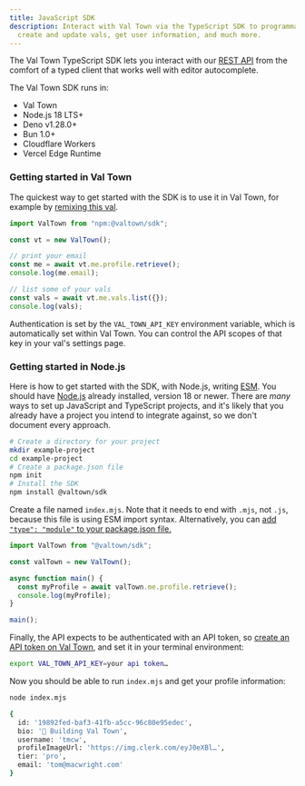 ```yaml
---
title: JavaScript SDK
description: Interact with Val Town via the TypeScript SDK to programmatically
  create and update vals, get user information, and much more.
---
```



The Val Town TypeScript SDK lets you interact with our
[REST API](/api) from the comfort of a typed
client that works well with editor autocomplete.

<CardGrid>
  <LinkCard
    title="Reference Docs"
    href="https://github.com/val-town/sdk/blob/main/api.md"
  />
  <LinkCard title="GitHub Repo" href="https://github.com/val-town/sdk" />
  <LinkCard
    title="NPM Package"
    href="https://www.npmjs.com/package/@valtown/sdk"
  />
</CardGrid>

The Val Town SDK runs in:

- Val Town
- Node.js 18 LTS+
- Deno v1.28.0+
- Bun 1.0+
- Cloudflare Workers
- Vercel Edge Runtime

### Getting started in Val Town

The quickest way to get started with the SDK is to use it in
Val Town, for example by [remixing this val](https://www.val.town/v/stevekrouse/demoSDK).

```ts title="Using the SDK in Val Town" val
import ValTown from "npm:@valtown/sdk";

const vt = new ValTown();

// print your email
const me = await vt.me.profile.retrieve();
console.log(me.email);

// list some of your vals
const vals = await vt.me.vals.list({});
console.log(vals);
```

Authentication is set by the `VAL_TOWN_API_KEY` environment
variable, which is automatically set within Val Town. You can control the
API scopes of that key in your val's settings page.

### Getting started in Node.js

Here is how to get started with the SDK,
with Node.js, writing [ESM](https://nodejs.org/api/esm.html).
You should have [Node.js](https://nodejs.org/en) already
installed, version 18 or newer.
There are _many_ ways to set up JavaScript and TypeScript
projects, and it's likely that you already have a project
you intend to integrate against, so we don't document every
approach.

```bash title="Setting up an example Node.js project"
# Create a directory for your project
mkdir example-project
cd example-project
# Create a package.json file
npm init
# Install the SDK
npm install @valtown/sdk
```

Create a file named `index.mjs`. Note that it needs to end
with `.mjs`, not `.js`, because this file is using ESM import
syntax. Alternatively, you can [add `"type": "module"` to your package.json file.](https://nodejs.org/api/esm.html#enabling)

```ts title="index.mjs"
import ValTown from "@valtown/sdk";

const valTown = new ValTown();

async function main() {
  const myProfile = await valTown.me.profile.retrieve();
  console.log(myProfile);
}

main();
```

Finally, the API expects to be authenticated with an API
token, so [create an API token on Val Town](https://www.val.town/settings/api), and set it in your
terminal environment:

```bash title="Setting your Val Town API Token"
export VAL_TOWN_API_KEY=your api token…
```

Now you should be able to run `index.mjs` and get your profile
information:

```bash title="Running index.mjs and getting profile information"
node index.mjs

{
  id: '19892fed-baf3-41fb-a5cc-96c80e95edec',
  bio: '👷 Building Val Town',
  username: 'tmcw',
  profileImageUrl: 'https://img.clerk.com/eyJ0eXBl…',
  tier: 'pro',
  email: 'tom@macwright.com'
}
```
